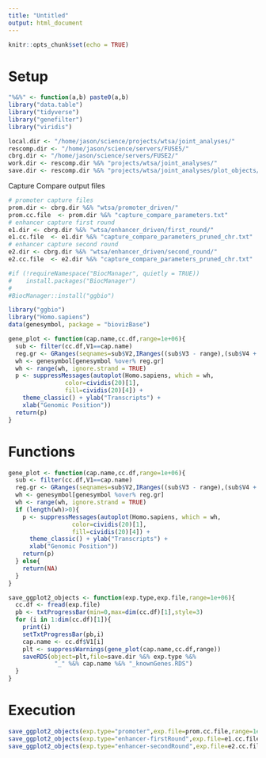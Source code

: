 ```yaml
---
title: "Untitled"
output: html_document
---
```


```r
knitr::opts_chunk$set(echo = TRUE)
```

# Setup 


```r

"%&%" <- function(a,b) paste0(a,b)
library("data.table")
library("tidyverse")
library("genefilter")
library("viridis")

local.dir <- "/home/jason/science/projects/wtsa/joint_analyses/"
rescomp.dir <- "/home/jason/science/servers/FUSE5/"
cbrg.dir <- "/home/jason/science/servers/FUSE2/"
work.dir <- rescomp.dir %&% "projects/wtsa/joint_analyses/"
save.dir <- rescomp.dir %&% "projects/wtsa/joint_analyses/plot_objects/"

```


Capture Compare output files 

```r

# promoter capture files 
prom.dir <- cbrg.dir %&% "wtsa/promoter_driven/"
prom.cc.file  <- prom.dir %&% "capture_compare_parameters.txt"
# enhancer capture first round  
e1.dir <- cbrg.dir %&% "wtsa/enhancer_driven/first_round/"
e1.cc.file  <- e1.dir %&% "capture_compare_parameters_pruned_chr.txt"
# enhancer capture second round  
e2.dir <- cbrg.dir %&% "wtsa/enhancer_driven/second_round/"
e2.cc.file  <- e2.dir %&% "capture_compare_parameters_pruned_chr.txt"

```


```r

#if (!requireNamespace("BiocManager", quietly = TRUE))
#    install.packages("BiocManager")
#
#BiocManager::install("ggbio")

library("ggbio")
library("Homo.sapiens")
data(genesymbol, package = "biovizBase")

gene_plot <- function(cap.name,cc.df,range=1e+06){
  sub <- filter(cc.df,V1==cap.name)
  reg.gr <- GRanges(seqnames=sub$V2,IRanges((sub$V3 - range),(sub$V4 + range)))
  wh <- genesymbol[genesymbol %over% reg.gr] 
  wh <- range(wh, ignore.strand = TRUE)
  p <- suppressMessages(autoplot(Homo.sapiens, which = wh,
                color=cividis(20)[1],
                fill=cividis(20)[4]) +
    theme_classic() + ylab("Transcripts") +
    xlab("Genomic Position"))
  return(p)
}


```


# Functions 

```r


gene_plot <- function(cap.name,cc.df,range=1e+06){
  sub <- filter(cc.df,V1==cap.name)
  reg.gr <- GRanges(seqnames=sub$V2,IRanges((sub$V3 - range),(sub$V4 + range)))
  wh <- genesymbol[genesymbol %over% reg.gr] 
  wh <- range(wh, ignore.strand = TRUE)
  if (length(wh)>0){
    p <- suppressMessages(autoplot(Homo.sapiens, which = wh,
                  color=cividis(20)[1],
                  fill=cividis(20)[4]) +
      theme_classic() + ylab("Transcripts") +
      xlab("Genomic Position"))  
    return(p)
  } else{
    return(NA)
  }
}

save_ggplot2_objects <- function(exp.type,exp.file,range=1e+06){
  cc.df <- fread(exp.file)
  pb <- txtProgressBar(min=0,max=dim(cc.df)[1],style=3)
  for (i in 1:dim(cc.df)[1]){
    print(i)
    setTxtProgressBar(pb,i)
    cap.name <- cc.df$V1[i]
    plt <- suppressWarnings(gene_plot(cap.name,cc.df,range))
    saveRDS(object=plt,file=save.dir %&% exp.type %&% 
             "_" %&% cap.name %&% "_knownGenes.RDS")      
  }
}


```


# Execution 

```r

save_ggplot2_objects(exp.type="promoter",exp.file=prom.cc.file,range=1e+06)
save_ggplot2_objects(exp.type="enhancer-firstRound",exp.file=e1.cc.file,range=1e+06)
save_ggplot2_objects(exp.type="enhancer-secondRound",exp.file=e2.cc.file,range=1e+06)

```



